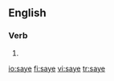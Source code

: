 ==English==

===Verb===
{{infl|en|verb}}

# {{obsolete spelling of|say}}

[[io:saye]]
[[fi:saye]]
[[vi:saye]]
[[tr:saye]]